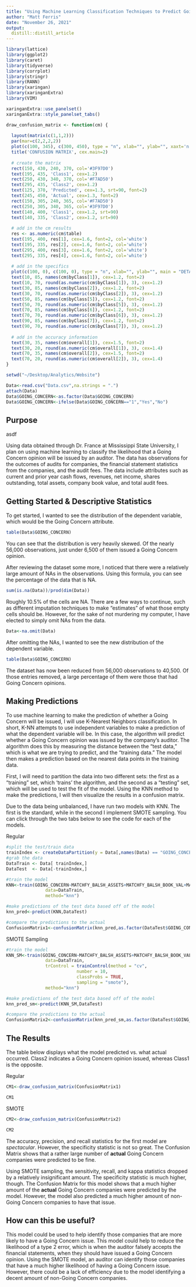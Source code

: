 ```yaml
---
title: "Using Machine Learning Classification Techniques to Predict Going Concern Opinions"
author: "Matt Ferris"
date: "November 26, 2021"
output: 
  distill::distill_article
---
```


```r
library(lattice)
library(ggplot2)
library(caret)
library(tidyverse)
library(corrplot)
library(stringr)
library(RANN)
library(xaringan)
library(xaringanExtra)
library(VIM)

xaringanExtra::use_panelset()
xaringanExtra::style_panelset_tabs()

draw_confusion_matrix <- function(cm) {
 
  layout(matrix(c(1,1,2)))
  par(mar=c(2,2,2,2))
  plot(c(100, 345), c(300, 450), type = "n", xlab="", ylab="", xaxt='n', yaxt='n')
  title('CONFUSION MATRIX', cex.main=2)
 
  # create the matrix
  rect(150, 430, 240, 370, col='#3F97D0')
  text(195, 435, 'Class1', cex=1.2)
  rect(250, 430, 340, 370, col='#F7AD50')
  text(295, 435, 'Class2', cex=1.2)
  text(125, 370, 'Predicted', cex=1.3, srt=90, font=2)
  text(245, 450, 'Actual', cex=1.3, font=2)
  rect(150, 305, 240, 365, col='#F7AD50')
  rect(250, 305, 340, 365, col='#3F97D0')
  text(140, 400, 'Class1', cex=1.2, srt=90)
  text(140, 335, 'Class2', cex=1.2, srt=90)
 
  # add in the cm results
  res <- as.numeric(cm$table)
  text(195, 400, res[1], cex=1.6, font=2, col='white')
  text(195, 335, res[2], cex=1.6, font=2, col='white')
  text(295, 400, res[3], cex=1.6, font=2, col='white')
  text(295, 335, res[4], cex=1.6, font=2, col='white')
 
  # add in the specifics
  plot(c(100, 0), c(100, 0), type = "n", xlab="", ylab="", main = "DETAILS", xaxt='n', yaxt='n')
  text(10, 85, names(cm$byClass[1]), cex=1.2, font=2)
  text(10, 70, round(as.numeric(cm$byClass[1]), 3), cex=1.2)
  text(30, 85, names(cm$byClass[2]), cex=1.2, font=2)
  text(30, 70, round(as.numeric(cm$byClass[2]), 3), cex=1.2)
  text(50, 85, names(cm$byClass[5]), cex=1.2, font=2)
  text(50, 70, round(as.numeric(cm$byClass[5]), 3), cex=1.2)
  text(70, 85, names(cm$byClass[6]), cex=1.2, font=2)
  text(70, 70, round(as.numeric(cm$byClass[6]), 3), cex=1.2)
  text(90, 85, names(cm$byClass[7]), cex=1.2, font=2)
  text(90, 70, round(as.numeric(cm$byClass[7]), 3), cex=1.2)
 
  # add in the accuracy information
  text(30, 35, names(cm$overall[1]), cex=1.5, font=2)
  text(30, 20, round(as.numeric(cm$overall[1]), 3), cex=1.4)
  text(70, 35, names(cm$overall[2]), cex=1.5, font=2)
  text(70, 20, round(as.numeric(cm$overall[2]), 3), cex=1.4)
} 
```

```r
setwd("~/Desktop/Analytics/Website")

Data<-read.csv("Data.csv",na.strings = ".")
attach(Data)
Data$GOING_CONCERN<-as.factor(Data$GOING_CONCERN)
Data$GOING_CONCERN<-ifelse(Data$GOING_CONCERN=="1","Yes","No")

```

## Purpose

asdf

Using data obtained through Dr. France at Mississippi State University, I plan on using machine learning to classify the likelihood that a Going Concern opinion will be issued by an auditor. The data has observations for the outcomes of audits for companies, the financial statement statistics from the companies, and the audit fees. The data include attributes such as current and prior year cash flows, revenues, net income, shares outstanding, total assets, company book value, and total audit fees.  

## Getting Started & Descriptive Statistics

To get started, I wanted to see the distribution of the dependent variable, which would be the Going Concern attribute. 


<aside>
```r
table(Data$GOING_CONCERN)
```

</aside>  


You can see that the distribution is very heavily skewed. Of the nearly 56,000 observations, just under 6,500 of them issued a Going Concern opinion. 

After reviewing the dataset some more, I noticed that there were a relatively large amount of NAs in the observations. Using this formula, you can see the percentage of the data that is NA. 

<aside>
```r
sum(is.na(Data))/prod(dim(Data))
```

<aside>

Roughly 10.5% of the cells are NA. There are a few ways to continue, such as different imputation techniques to make "estimates" of what those empty cells should be. However, for the sake of not murdering my computer, I have elected to simply omit NAs from the data. 

<aside>
```r
Data<-na.omit(Data)
```

<aside>

After omitting the NAs, I wanted to see the new distribution of the dependent variable. 

<aside>
```r
table(Data$GOING_CONCERN)
```

<aside>

The dataset has now been reduced from 56,000 observations to 40,500. Of those entries removed, a large percentage of them were those that had Going Concern opinions.

## Making Predictions

To use machine learning to make the prediction of whether a Going Concern will be issued, I will use K-Nearest Neighbors classification. In short, K-NN attempts to use independent variables to make a prediction of what the dependent variable will be. In this case, the algorithm will predict whether a Going Concern opinion was issued by the company's auditor. The algorithm does this by measuring the distance between the "test data," which is what we are trying to predict, and the "training data." The model then makes a prediction based on the nearest data points in the training data. 

First, I will need to partition the data into two different sets: the first as a "training" set, which 'trains' the algorithm, and the second as a "testing" set, which will be used to test the fit of the model. Using the KNN method to make the predictions, I will then visualize the results in a confusion matrix. 

Due to the data being unbalanced, I have run two models with KNN. The first is the standard, while in the second I implement SMOTE sampling. You can click through the two tabs below to see the code for each of the models.

::::: {.panelset}

::: {.panel}
[Regular]{.panel-name}

```r
#split the test/train data
trainIndex <- createDataPartition(y = Data[,names(Data) == "GOING_CONCERN"], p = .6, list = FALSE, times = 1)
#grab the data
DataTrain <- Data[ trainIndex,]
DataTest  <- Data[-trainIndex,]

#train the model 
KNN<-train(GOING_CONCERN~MATCHFY_BALSH_ASSETS+MATCHFY_BALSH_BOOK_VAL+MATCHFY_CSHFLST_CHANGE_TTM+MATCHFY_CSHFLST_OP_ACT_TTM+MATCHFY_INCMST_NETINC_TTM+PRIORFY_INCMST_NETINC_TTM+PRIORFY_BALSH_BOOK_VAL+MATCHFY_SUM_AUDFEES+PRIORFY_SUM_AUDFEES+CIK_Code,
               data=DataTrain,
               method="knn")

#make predictions of the test data based off of the model 
knn_pred<-predict(KNN,DataTest)

#compare the predictions to the actual
ConfusionMatrix1<-confusionMatrix(knn_pred,as.factor(DataTest$GOING_CONCERN))
```

:::

::: {.panel}
[SMOTE Sampling]{.panel-name}

```r
#train the model 
KNN_SM<-train(GOING_CONCERN~MATCHFY_BALSH_ASSETS+MATCHFY_BALSH_BOOK_VAL+MATCHFY_CSHFLST_CHANGE_TTM+MATCHFY_CSHFLST_OP_ACT_TTM+MATCHFY_INCMST_NETINC_TTM+PRIORFY_INCMST_NETINC_TTM+PRIORFY_BALSH_BOOK_VAL+MATCHFY_SUM_AUDFEES+PRIORFY_SUM_AUDFEES+CIK_Code,
               data=DataTrain,
               trControl = trainControl(method = "cv",
                           number = 10,
                           classProbs = TRUE,
                           sampling = "smote"),
               method="knn")

#make predictions of the test data based off of the model 
knn_pred_sm<-predict(KNN_SM,DataTest)

#compare the predictions to the actual
ConfusionMatrix2<-confusionMatrix(knn_pred_sm,as.factor(DataTest$GOING_CONCERN))
```


:::

:::::

## The Results

The table below displays what the model predicted vs. what actual occurred. Class2 indicates a Going Concern opinion issued, whereas Class1 is the opposite. 

::::: {.panelset}

::: {.panel}
[Regular]{.panel-name}

``` r
CM1<-draw_confusion_matrix(ConfusionMatrix1)

CM1
```

:::

::: {.panel}
[SMOTE]{.panel-name}

```r
CM2<-draw_confusion_matrix(ConfusionMatrix2)

CM2
```

:::

:::::

The accuracy, precision, and recall statistics for the first model are *spectacular*. However, the specificity statistic is not so great. The Confusion Matrix shows that a rather large number of **actual** Going Concern companies were predicted to be fine. 

Using SMOTE sampling, the sensitivity, recall, and kappa statistics dropped by a relatively insignificant amount. The specificity statistic is much higher, though. The Confusion Matrix for this model shows that a much higher amount of the **actual** Going Concern companies were predicted by the model. However, the model also predicted a much higher amount of non-Going Concern companies to have that issue.

## How can this be useful? 

This model could be used to help identify those companies that are more likely to have a Going Concern issue. This model could help to reduce the likelihood of a type 2 error, which is when the auditor falsely accepts the financial statements, when they should have issued a Going Concern opinion. Using the SMOTE model, an auditor can identify those companies that have a much higher likelihood of having a Going Concern issue. However, there could be a lack of efficiency due to the model identifying a decent amount of non-Going Concern companies. 

